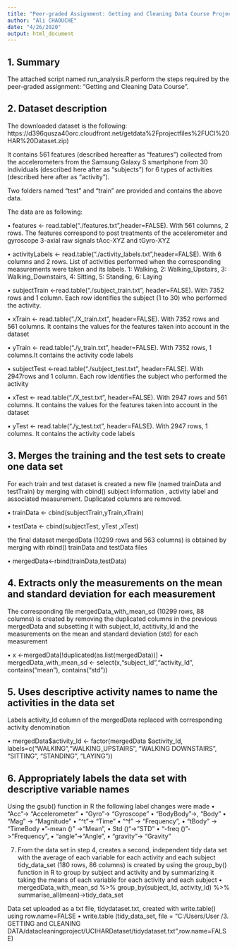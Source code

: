 ```yaml
---
title: "Peer-graded Assignment: Getting and Cleaning Data Course Project Code Book"
author: "Ali CHAOUCHE"
date: "4/26/2020"
output: html_document
---
```


## 1.	Summary
The attached script named run_analysis.R perform the steps required by the peer-graded assignment: "Getting and Cleaning Data Course".

## 2.	Dataset description 
The downloaded dataset is the following: 
https://d396qusza40orc.cloudfront.net/getdata%2Fprojectfiles%2FUCI%20HAR%20Dataset.zip)

It contains 561 features (described hereafter as “features”) collected from the accelerometers from the Samsung Galaxy S smartphone from 30 individuals (described here after as “subjects”) for 6 types of activities (described here after as “activity”).

Two folders named “test” and “train” are provided and contains the above data.

The data are as following: 

•	features        <- read.table("./features.txt",header=FALSE). With 561 columns, 2 rows. The features correspond to post treatments of the accelerometer and gyroscope 3-axial raw signals tAcc-XYZ and tGyro-XYZ

•	 activityLabels   <- read.table("./activity_labels.txt",header=FALSE). With 6 columns and 2 rows. List of activities performed when the corresponding measurements were taken and its labels. 1: Walking, 2: Walking_Upstairs, 3: Walking_Downstairs, 4: Sitting, 5: Standing, 6: Laying

•	subjectTrain    <-read.table(“./subject_train.txt”, header=FALSE). With 7352 rows and 1 column. Each row identifies the subject (1 to 30) who performed the activity. 

•	xTrain          <- read.table("./X_train.txt", header=FALSE). With 7352 rows and 561 columns. It contains the values  for the features taken into account in the dataset
 
•	yTrain          <- read.table("./y_train.txt", header=FALSE). With 7352 rows, 1 columns.It contains the activity code labels

•	subjectTest   <-read.table("./subject_test.txt", header=FALSE). With 2947rows and 1 column. Each row identifies the subject who performed the activity 

•	xTest          <- read.table("./X_test.txt", header=FALSE). With 2947 rows and 561 columns. It contains the values for the features taken into account in the dataset
 
•	yTest          <- read.table("./y_test.txt", header=FALSE). With 2947 rows, 1 columns. It contains the activity code labels


## 3.	Merges the training and the test sets to create one data set

For each train and test dataset is created a new file (named trainData and testTrain) by merging  with cbind() subject information , activity label and associated measurement. Duplicated columns are removed.

• trainData <- cbind(subjectTrain,yTrain,xTrain)


• testData <- cbind(subjectTest, yTest ,xTest)


the final dataset mergedData (10299 rows and 563 columns) is obtained by merging with rbind() trainData and testData files
 
•	mergedData<-rbind(trainData,testData)

## 4.	Extracts only the measurements on the mean and standard deviation for each measurement 

The corresponding file mergedData_with_mean_sd (10299 rows, 88 columns) is created by removing the duplicated columns in the previous mergedData and subsetting it with subject_Id, actitivity_Id and the measurements on the mean and standard deviation (std) for each measurement

•	x <-mergedData[!duplicated(as.list(mergedData))]
•	mergedData_with_mean_sd <- select(x,"subject_Id","activity_Id", contains("mean"), contains("std"))

## 5.	Uses descriptive activity names to name the activities in the data set 
Labels activity_Id column of the mergedData replaced with corresponding activity denomination

•	mergedData$activity_Id  <-  factor(mergedData $activity_Id, labels=c("WALKING","WALKING_UPSTAIRS", "WALKING DOWNSTAIRS", "SITTING", "STANDING", "LAYING"))

## 6.	Appropriately labels the data set with descriptive variable names 

Using the gsub() function in R the following label changes were made
•	 "Acc"-> "Accelerometer"
•	"Gyro"-> "Gyroscope"
•	"BodyBody"->, "Body"
•	"Mag" -> "Magnitude"
•	"^t"-> "Time"
•	"^f" -> "Frequency",
•	"tBody" -> "TimeBody
•	"-mean ()" ->"Mean",
•	Std ()"-> "STD"
•	"-freq ()"->"Frequency",
•	"angle"->"Angle",
•	"gravity"-> "Gravity"


7.	From the data set in step 4, creates a second, independent tidy data set with the average of each variable for each activity and each subject 
tidy_data_set (180 rows, 86 columns) is created by using the group_by() function in R to group by subject and activity and by summarizing it taking the means of each variable for each activity and each subject
•	mergedData_with_mean_sd %>% group_by(subject_Id, activity_Id) %>% summarise_all(mean)->tidy_data_set

Data set uploaded as a txt file, tidydataset.txt, created with write.table() using row.name=FALSE
•	write.table (tidy_data_set, file = "C:/Users/User /3. GETTING and CLEANING DATA/datacleaningproject/UCIHARDataset/tidydataset.txt",row.name=FALSE)

